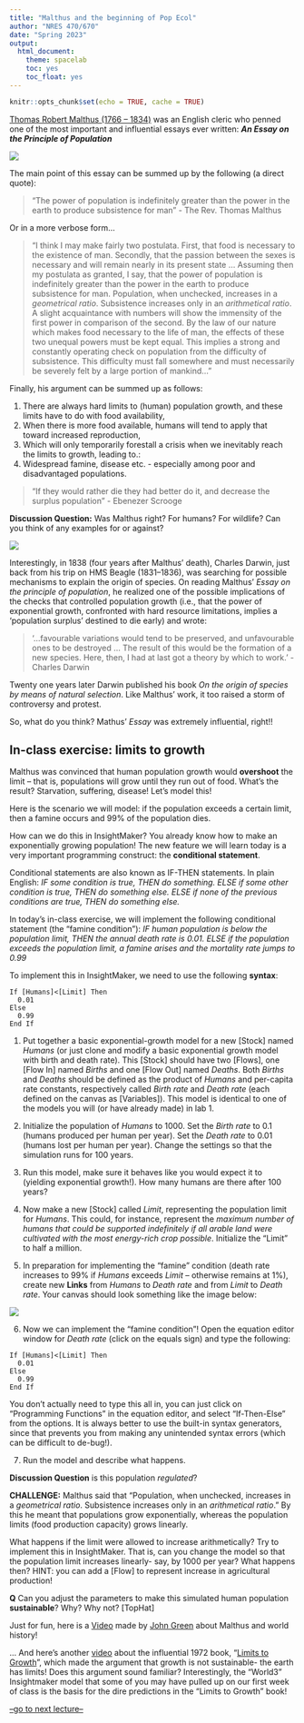 ```yaml
---
title: "Malthus and the beginning of Pop Ecol"
author: "NRES 470/670"
date: "Spring 2023"
output: 
  html_document: 
    theme: spacelab
    toc: yes
    toc_float: yes
---
```


```r
knitr::opts_chunk$set(echo = TRUE, cache = TRUE)
```

[Thomas Robert Malthus (1766 – 1834)](https://en.wikipedia.org/wiki/Thomas_Robert_Malthus) was an English cleric who penned one of the most important and influential essays ever written: ***An Essay on the Principle of Population***

![](malthus1.jpg)

The main point of this essay can be summed up by the following (a direct quote): 

> "The power of population is indefinitely greater than the power in the earth to produce subsistence for man" - The Rev. Thomas Malthus

Or in a more verbose form...

> "I think I may make fairly two postulata. First, that food is necessary to the existence of man. Secondly, that the passion between the sexes is necessary and will remain nearly in its present state ... Assuming then my postulata as granted, I say, that the power of population is indefinitely greater than the power in the earth to produce subsistence for man. Population, when unchecked, increases in a *geometrical ratio*. Subsistence increases only in an *arithmetical ratio*. A slight acquaintance with numbers will show the immensity of the first power in comparison of the second. By the law of our nature which makes food necessary to the life of man, the effects of these two unequal powers must be kept equal. This implies a strong and constantly operating check on population from the difficulty of subsistence. This difficulty must fall somewhere and must necessarily be severely felt by a large portion of mankind..."

Finally, his argument can be summed up as follows:

1. There are always hard limits to (human) population growth, and these limits have to do with food availability,
2. When there is more food available, humans will tend to apply that toward increased reproduction, 
3. Which will only temporarily forestall a crisis when we inevitably reach the limits to growth, leading to.:
4. Widespread famine, disease etc. - especially among poor and disadvantaged populations.

> "If they would rather die they had better do it, and decrease the surplus population" - Ebenezer Scrooge

**Discussion Question:** Was Malthus right? For humans? For wildlife? Can you think of any examples for or against? 


![](darwin1.jpg)


Interestingly, in 1838 (four years after Malthus’ death), Charles Darwin, just back from his trip on HMS Beagle (1831–1836), was searching for possible mechanisms to explain the origin of species. On reading Malthus’ *Essay on the principle of population*, he realized one of the possible implications of the checks that controlled population growth (i.e., that the power of exponential growth, confronted with hard resource limitations, implies a 'population surplus' destined to die early) and wrote: 

> '...favourable variations would tend to be preserved, and unfavourable ones to be destroyed ... The result of this would be the formation of a new species. Here, then, I had at last got a theory by which to work.' - Charles Darwin 

Twenty one years later Darwin published his book *On the origin of species by means of natural selection*. Like Malthus' work, it too raised a storm of controversy and protest.

So, what do you think? Mathus' *Essay* was extremely influential, right!!

## In-class exercise: limits to growth

Malthus was convinced that human population growth would **overshoot** the limit -- that is, populations will grow until they run out of food. What's the result? Starvation, suffering, disease! Let's model this! 

Here is the scenario we will model: if the population exceeds a certain limit, then a famine occurs and 99% of the population dies.

How can we do this in InsightMaker? You already know how to make an exponentially growing population! The new feature we will learn today is a very important programming construct: the **conditional statement**.

Conditional statements are also known as IF-THEN statements. In plain English: *IF some condition is true, THEN do something. ELSE if some other condition is true, THEN do something else. ELSE if none of the previous conditions are true, THEN do something else.*

In today's in-class exercise, we will implement the following conditional statement (the "famine condition"): *IF human population is below the population limit, THEN the annual death rate is 0.01. ELSE if the population exceeds the population limit, a famine arises and the mortality rate jumps to 0.99*

To implement this in InsightMaker, we need to use the following **syntax**:

```
If [Humans]<[Limit] Then
  0.01
Else
  0.99
End If
```

1. Put together a basic exponential-growth model for a new [Stock] named *Humans* (or just clone and modify a basic exponential growth model with birth and death rate). This [Stock] should have two [Flows], one [Flow In] named *Births* and one [Flow Out] named *Deaths*. Both *Births* and *Deaths* should be defined as the product of *Humans* and per-capita rate constants, respectively called *Birth rate* and *Death rate* (each defined on the canvas as [Variables]). This model is identical to one of the models you will (or have already made) in lab 1. 

2. Initialize the population of *Humans* to 1000. Set the *Birth rate* to 0.1 (humans produced per human per year). Set the *Death rate* to 0.01 (humans lost per human per year). Change the settings so that the simulation runs for 100 years.  

3. Run this model, make sure it behaves like you would expect it to (yielding exponential growth!). How many humans are there after 100 years?

4. Now make a new [Stock] called *Limit*, representing the population limit for *Humans*. This could, for instance, represent the *maximum number of humans that could be supported indefinitely if all arable land were cultivated with the most energy-rich crop possible*. Initialize the "Limit" to half a million. 

5. In preparation for implementing the "famine" condition (death rate increases to 99% if *Humans* exceeds *Limit* -- otherwise remains at 1%), create new **Links** from *Humans* to *Death rate* and from *Limit* to *Death rate*. Your canvas should look something like the image below:  

![](IM4.jpg)

6. Now we can implement the "famine condition"! Open the equation editor window for *Death rate* (click on the equals sign) and type the following: 

```
If [Humans]<[Limit] Then
  0.01
Else
  0.99
End If
```

You don't actually need to type this all in, you can just click on "Programming Functions" in the equation editor, and select "If-Then-Else" from the options. It is always better to use the built-in syntax generators, since that prevents you from making any unintended syntax errors (which can be difficult to de-bug!).   

7. Run the model and describe what happens.  

**Discussion Question** is this population *regulated*?   

**CHALLENGE:** Malthus said that "Population, when unchecked, increases in a *geometrical ratio*. Subsistence increases only in an *arithmetical ratio*." By this he meant that populations grow exponentially, whereas the population limits (food production capacity) grows linearly.   

What happens if the limit were allowed to increase arithmetically? Try to implement this in InsightMaker. That is, can you change the model so that the population limit increases linearly- say, by 1000 per year? What happens then? HINT: you can add a [Flow] to represent increase in agricultural production!

**Q** Can you adjust the parameters to make this simulated human population **sustainable**? Why? Why not?  [TopHat]   

Just for fun, here is a [Video](https://www.youtube.com/watch?v=QAkW_i0bDpQ) made by [John Green](https://en.wikipedia.org/wiki/John_Green_(author)) about Malthus and world history!      

... And here's another [video](https://www.youtube.com/watch?v=U7Z6h-U4CmI) about the influential 1972 book, "[Limits to Growth](https://www.amazon.com/Limits-Growth-Donella-H-Meadows/dp/193149858X)", which made the argument that growth is not sustainable- the earth has limits! Does this argument sound familiar? Interestingly, the "World3" Insightmaker model that some of you may have pulled up on our first week of class is the basis for the dire predictions in the "Limits to Growth" book!       

[--go to next lecture--](LECTURE4.html)   






 

































